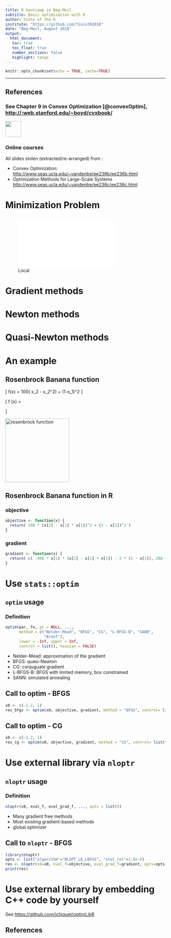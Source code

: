 ```yaml
---
title: R bootcamp in Beg-Meil
subtitle: Basic optimization with R
author: State of the R
institute: "https://github.com/finistR2018"
date: "Beg-Meil, August 2018"
output:
  html_document:
   toc: true
   toc_float: true
   number_sections: false
   highlight: tango
---
```


```r
knitr::opts_chunk$set(echo = TRUE, cache=TRUE)
```
---

## References

### See Chapter 9 in Convex Optimization [@convexOptim], [http://:web.stanford.edu/~boyd/cvxbook/](http://web.stanford.edu/~boyd/cvxbook/)

![](../../resources/common_figs/cover_convexOptim){width="50px"}\


### Online courses

All slides stolen (extracted/re-arranged) from \alert{Lieve Vandenberghe}:

  - Convex Optimization: [http://www.seas.ucla.edu/~vandenbe/ee236b/ee236b.html](http://www.seas.ucla.edu/~vandenbe/ee236b/ee236b.html)
  - Optimization Methods for Large-Scale Systems [http://www.seas.ucla.edu/~vandenbe/ee236c/ee236c.html](http://www.seas.ucla.edu/~vandenbe/ee236c/ee236c.html)


# Minimization Problem

## 

\includepdf[pages=1]{unconstrained_setup.pdf}

## 

![Local](descent_principle.pdf)

## 

\includepdf[pages=2]{descent_principle.pdf}

# Gradient methods

## 

\includepdf[pages=1]{gradient_method.pdf}

## 

\includepdf[pages=2]{gradient_method.pdf}

## 

\includepdf[pages=3]{gradient_method.pdf}


# Newton methods

## 

\includepdf[pages=1]{newton_method.pdf}

## 

\includepdf[pages=2]{newton_method.pdf}

## 

\includepdf[pages=3]{newton_method.pdf}

## 

\includepdf[pages=5]{newton_method.pdf}

# Quasi-Newton methods

## 

\includepdf[pages=1]{newton_quasi.pdf}

## 

\includepdf[pages=2]{newton_quasi.pdf}

## 

\includepdf[pages=3]{newton_quasi.pdf}

## 

\includepdf[pages=9]{newton_quasi.pdf}

# An example

## Rosenbrock Banana function

\[
  f(x) = 100( x_2 - x_2^2) + (1-x_1)^2
\]

\[
\nabla f (x) = \begin{pmatrix}
-400 x_1 (x_2 - x_1^2) - 2 (1-x_1) \\
200 (x_2 - x_1^2)
  \end{pmatrix}
\]

![rosenbrock function](Rosenbrock_function.png){width="200px"}\


## Rosenbrock Banana function in R

### objective
```r
objective <- function(x) {
  return( 100 * (x[2] - x[1] * x[1])^2 + (1 - x[1])^2 )
}

```

### gradient

```r
gradient <- function(x) {
  return( c( -400 * x[1] * (x[2] - x[1] * x[1]) - 2 * (1 - x[1]), 200 * (x[2] - x[1] * x[1]) ) )
}
```

# Use `stats::optim`

## `optim` usage

### Definition

```r
optim(par, fn, gr = NULL, ...,
      method = c("Nelder-Mead", "BFGS", "CG", "L-BFGS-B", "SANN",
                 "Brent"),
      lower = -Inf, upper = Inf,
      control = list(), hessian = FALSE)
```

  - Nelder-Mead: approximation of the gradient
  - BFGS: quasi-Newton
  - CG: conjuguate gradient
  - L-BFGS-B: BFGS with limited memory, box constrained
  - SANN: simulated annealing

## Call to optim - BFGS

```r
x0 <- c(-1.2, 1)
res_bfgs <- optim(x0, objective, gradient, method = "BFGS", control= list(trace = 2))
```

## Call to optim - CG

```r
x0 <- c(-1.2, 1)
res_cg <- optim(x0, objective, gradient, method = "CG", control= list(trace = 2))
```


# Use external library via `nloptr`

## `nloptr` usage

### Definition

```r
nloptr(x0, eval_f, eval_grad_f, ..., opts = list())
```

  - Many gradient free methods
  - Most existing gradient-based methods
  - global optimizer

## Call to `nloptr` - BFGS

```r
library(nloptr)
opts <- list("algorithm"="NLOPT_LD_LBFGS", "xtol_rel"=1.0e-8)
res <- nloptr(x0=x0, eval_f=objective, eval_grad_f=gradient, opts=opts)
print(res)
```

# Use external library by embedding C++ code by yourself

See [https://github.com/jchiquet/optimLibR](https://github.com/jchiquet/optimLibR)

## References

